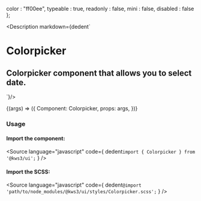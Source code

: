 
  color : "ff00ee",
  typeable : true,
  readonly : false,
  mini : false,
  disabled : false
};

<Meta
  title="Forms/Colorpicker"
  component={Colorpicker}
  args={args}
/>

<Description markdown={dedent`
# Colorpicker
## Colorpicker component that allows you to select date.
`}/>

<Canvas>
  <Story
  name="Colorpicker"
  args={args}
  >
  {(args) => ({
    Component: Colorpicker,
    props: args,
  })}
  </Story>
</Canvas>

<ArgsTable story="Colorpicker" />

### Usage
#### Import the component:
<Source
  language="javascript"
  code={
    dedent`import { Colorpicker } from '@kws3/ui';`
  }
/>

#### Import the SCSS:
<Source
  language="javascript"
  code={
    dedent`@import 'path/to/node_modules/@kws3/ui/styles/Colorpicker.scss';`
  }
/>
